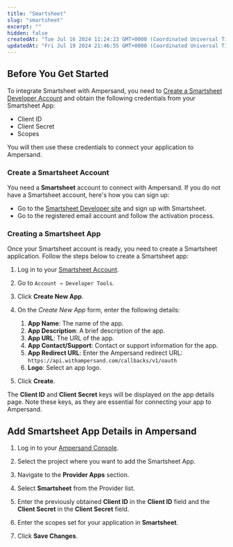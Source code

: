 ```yaml
---
title: "Smartsheet"
slug: "smartsheet"
excerpt: ""
hidden: false
createdAt: "Tue Jul 16 2024 11:24:23 GMT+0000 (Coordinated Universal Time)"
updatedAt: "Fri Jul 19 2024 21:46:55 GMT+0000 (Coordinated Universal Time)"
---
```

## Before You Get Started

To integrate Smartsheet with Ampersand, you need to [Create a Smartsheet Developer Account](https://developers.smartsheet.com/register/) and obtain the following credentials from your Smartsheet App:

- Client ID
- Client Secret
- Scopes

You will then use these credentials to connect your application to Ampersand.

### Create a Smartsheet Account

You need a **Smartsheet** account to connect with Ampersand. If you do not have a Smartsheet account, here's how you can sign up:

- Go to the [Smartsheet Developer site](https://developers.smartsheet.com/register/) and sign up with Smartsheet.
- Go to the registered email account and follow the activation process.

### Creating a Smartsheet App

Once your Smartsheet account is ready, you need to create a Smartsheet application. Follow the steps below to create a Smartsheet app:

1. Log in to your [Smartsheet Account](https://developers.smartsheet.com/).

2. Go to `Account → Developer Tools`.

3. Click **Create New App**.

4. On the _Create New App_ form, enter the following details:
   1. **App Name**: The name of the app.
   2. **App Description**: A brief description of the app.
   3. **App URL**: The URL of the app.
   4. **App Contact/Support**: Contact or support information for the app.
   5. **App Redirect URL**: Enter the Ampersand redirect URL: `https://api.withampersand.com/callbacks/v1/oauth`
   6. **Logo**: Select an app logo.

5. Click **Create**.

   

The **Client ID** and **Client Secret** keys will be displayed on the app details page. Note these keys, as they are essential for connecting your app to Ampersand.

## Add Smartsheet App Details in Ampersand

1. Log in to your [Ampersand Console](https://console.withampersand.com).

2. Select the project where you want to add the Smartsheet App.

   

3. Navigate to the **Provider Apps** section.

4. Select **Smartsheet** from the Provider list.

5. Enter the previously obtained **Client ID** in the **Client ID** field and the **Client Secret** in the **Client Secret** field.

6. Enter the scopes set for your application in **Smartsheet**.

   

7. Click **Save Changes**.
